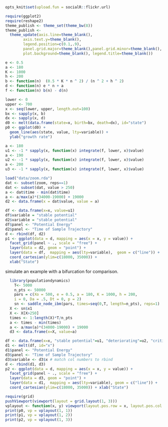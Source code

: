 ```r
opts_knit$set(upload.fun = socialR::flickr.url)

require(ggplot2)
require(reshape2)
theme_publish <- theme_set(theme_bw(8))
theme_publish <- 
  theme_update(axis.line=theme_blank(),
        axis.text.y=theme_blank(),
        legend.position=c(0.1,.9),
        panel.grid.major=theme_blank(),panel.grid.minor=theme_blank(),
        plot.background=theme_blank(), legend.title=theme_blank())
```

```r
e <- 0.5 
a <- 180 
K <- 1000
h <- 200
b <- function(n)  (0.5 * K * n ^ 2) / (n ^ 2 + h ^ 2)
d <- function(n) e * n + a
f <- function(n) b(n) - d(n)
```



```r
lower <- 0
upper <- 700
x <- seq(lower, upper, length.out=100)
bx <- sapply(x, b) 
dx <- sapply(x, d) 
d0 <- melt(data.frame(state=x, birth=bx, death=dx), id="state")
p0 <- ggplot(d0) + 
  geom_line(aes(state, value, lty=variable)) + 
  ylab("growth rate") 
```

```r
a <- 180
u1 <- -1 * sapply(x, function(x) integrate(f, lower, x)$value)
a <- 190
u2 <- -1 * sapply(x, function(x) integrate(f, lower, x)$value)
a <- 200
u3 <- -1 * sapply(x, function(x) integrate(f, lower, x)$value)
```


```r
load("data/zoom.rda")
dat <- subset(zoom, reps==1)
dat <- subset(dat, value > 250)
a <- dat$time - min(dat$time)
a <- a/max(a)*(34000-19000) + 19000
d2 <- data.frame(x = dat$value, value = a)

```

```r
df <- data.frame(x=x, value=u1)
df$variable = "stable potential"
d2$variable = "stable potential"
df$panel <- "Potential Energy"
d2$panel <- "Time of Sample Trajectory"
d <- rbind(df, d2)
p1 <- ggplot(data = d, mapping = aes(x = x, y = value)) + 
  facet_grid(panel ~ ., scale = "free") +
  layer(data = d2, geom = "point") +
  layer(data = df,  mapping = aes(lty=variable),  geom = c("line")) +
  coord_cartesian(ylim=c(18000, 35000)) + 
  xlab("State")
```





simulate an example with a bifurcation for comparison.  

```r
  library(populationdynamics)
	T<- 5000
	n_pts <- 50000
	pars = c(Xo = 500, e = 0.5, a = 180, K = 1000, h = 200,
    i = 0, Da = .5, Dt = 0, p = 2)
	sn <- saddle_node_ibm(pars, times=seq(0,T, length=n_pts), reps=1)
  X <- sn$x1
  X <- X[X>250]
  times <- 1:length(X)*T/n_pts
  a <- times - min(times) 
  a <- a/max(a)*(34000-19000) + 19000
  d3 <- data.frame(x=X, value=a)
````



```r
df <- data.frame(x=x, "stable potential"=u1, "deteriorating"=u2, "critical"=u3)
d1 <- melt(df, id="x")
d1$panel <- "Potential Energy"
d3$panel <- "Time of Sample Trajectory"
d3$variable <- d3$x # match col numbers to rbind
d <- rbind(d1, d3)
p2 <- ggplot(data = d, mapping = aes(x = x, y = value)) + 
  facet_grid(panel ~ ., scale = "free") +
  layer(data = d3, geom = "point") +
  layer(data = d1,  mapping = aes(lty=variable), geom = c("line")) +
  coord_cartesian(ylim=c(18000, 35000)) + xlab("State") 
```

```r
require(grid)
pushViewport(viewport(layout = grid.layout(1, 3)))
vplayout <- function(x, y) viewport(layout.pos.row = x, layout.pos.col = y)
print(p0, vp = vplayout(1, 1))
print(p1, vp = vplayout(1, 2))
print(p2, vp = vplayout(1, 3))
```




